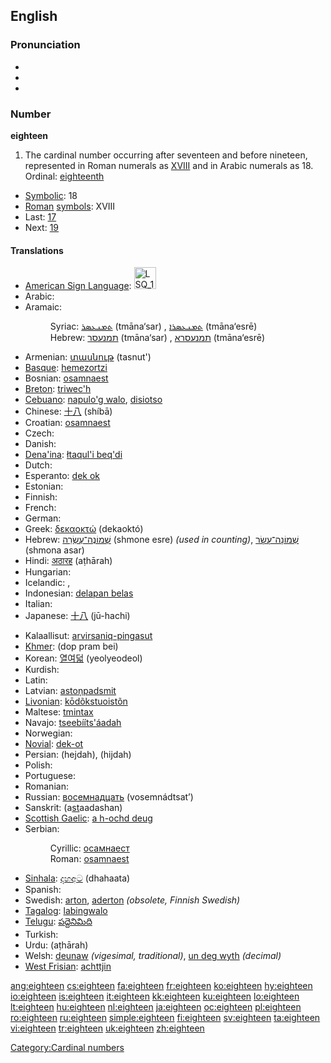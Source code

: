 ==English==

===Pronunciation===
* {{IPA|/eɪtˈtʰiːn/}}
* {{audio|en-us-eighteen.ogg|Audio (US)}}
* {{rhymes|iːn}}

===Number===
'''eighteen'''

# The cardinal number occurring after seventeen and before nineteen, represented in Roman numerals as [[XVIII]] and in Arabic numerals as 18. Ordinal: [[eighteenth]]
* [[Symbolic]]: 18
* [[Roman]] [[symbol]]s: XVIII
* Last: [[seventeen|17]]
* Next: [[nineteen|19]]

====Translations====
{{trans-top|cardinal number}}
* [[American Sign Language]]: [[Image:LSQ 18.jpg|35px]]
* Arabic: {{Arab|[[ثمانية عشر]]}} {{IPAchar|(θamāniyaʈ ʕášar)}}
* Aramaic:
*: Syriac: [[ܬܡܢܥܣܪ]] (tmāna‘sar) {{m}}, [[ܬܡܢܥܣܪܐ]] (tmāna‘esrē) {{f}}
*: Hebrew: [[תמנעסר]] (tmāna‘sar) {{m}}, [[תמנעסרא]] (tmāna‘esrē) {{f}}
* Armenian: [[տասնութ]] (tasnut')
* [[Basque]]: [[hemezortzi]]
* Bosnian: [[osamnaest]]
* [[Breton]]: [[triwec'h]]
* [[Cebuano]]: [[napulo'g walo]], [[disiotso]]
* Chinese: [[十八]] (shíbā)
* Croatian: [[osamnaest]]
* Czech: {{t-|cs|osmnáct}}
* Danish: {{t+|da|atten}}
* [[Dena'ina]]: [[łtaqul'i beq'di]]
* Dutch: {{t+|nl|achttien|f}}
* Esperanto: [[dek ok]]
* Estonian: {{t-|et|kaheksateist}}
* Finnish: {{t+|fi|kahdeksantoista}}
* French: {{t+|fr|dix-huit|m}}
* German: {{t+|de|achtzehn|f}}
* Greek: [[δεκαοκτώ]] (dekaoktó)
* Hebrew: [[שמונה עשרה|שְׁמוֹנֶה־עֶשְׂרֵה]] (shmone esre) {{f}} ''(used in counting)'', [[שמונה עשר|שְׁמוֹנָה־עָשָׂר]] (shmona asar) {{m}}
* Hindi: [[अठारह]] (aṭhārah)
* Hungarian: {{t+|hu|tizennyolc}}
* Icelandic: {{t+|is|átján}}, {{t-|is|áttján}} {{italbrac|archaic}}
* Indonesian: [[delapan belas]]
* Italian: {{t+|it|diciotto}}
* Japanese: [[十八]] (jū-hachi)
{{trans-mid}}
* Kalaallisut: [[arvirsaniq-pingasut]]
* [[Khmer]]: {{Khmr|[[ដប់ប្រាំបី]]}} (dop pram bei)
* Korean: [[열여덟]] (yeolyeodeol)
* Kurdish: {{KUchar|[[هه‌ژده‌]]}}
* Latin: {{t+|la|duodeviginti|alt=duodēvīgintī}}
* Latvian: [[astoņpadsmit]]
* [[Livonian]]: [[kōdõkstuoistõn]]
* Maltese: [[tmintax]]
* Navajo: [[tseebííts'áadah]]
* Norwegian: {{t+|no|atten}}
* [[Novial]]: [[dek-ot]]
* Persian: {{fa-Arab|[[هجده]]}} (hejdah), {{fa-Arab|[[هیجده]]}} (hijdah)
* Polish: {{t+|pl|osiemnaście}}
* Portuguese: {{t+|pt|dezoito}}
* Romanian: {{t+|ro|optsprezece}}
* Russian: [[восемнадцать]] (vosemnádtsat’)
* Sanskrit: (a<u>st</u>aadashan)
* [[Scottish Gaelic]]: [[a h-ochd deug]]
* Serbian:
*: Cyrillic: [[осамнаест]]
*: Roman: [[osamnaest]]
* [[Sinhala]]: [[දහඅට]] (dhahaata)
* Spanish: {{t+|es|dieciocho}}
* Swedish: [[arton]], [[aderton]] ''(obsolete, Finnish Swedish)''
* [[Tagalog]]: [[labingwalo]]
* [[Telugu]]: [[పద్దెనిమిది]]
* Turkish: {{t+|tr|on sekiz}}
* Urdu: {{ur-Arab|[[اٹھارہ]]}} (aṭhārah)
* Welsh: [[deunaw]] ''(vigesimal, traditional)'', [[un deg wyth]] ''(decimal)''
* [[West Frisian]]: [[achttjin]]
{{trans-bottom}}

[[Category:Cardinal numbers]]

[[ang:eighteen]]
[[cs:eighteen]]
[[fa:eighteen]]
[[fr:eighteen]]
[[ko:eighteen]]
[[hy:eighteen]]
[[io:eighteen]]
[[is:eighteen]]
[[it:eighteen]]
[[kk:eighteen]]
[[ku:eighteen]]
[[lo:eighteen]]
[[lt:eighteen]]
[[hu:eighteen]]
[[nl:eighteen]]
[[ja:eighteen]]
[[oc:eighteen]]
[[pl:eighteen]]
[[ro:eighteen]]
[[ru:eighteen]]
[[simple:eighteen]]
[[fi:eighteen]]
[[sv:eighteen]]
[[ta:eighteen]]
[[vi:eighteen]]
[[tr:eighteen]]
[[uk:eighteen]]
[[zh:eighteen]]